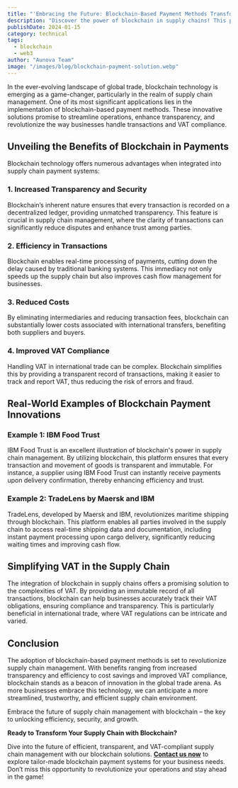 ```yaml
---
title: "'Embracing the Future: Blockchain-Based Payment Methods Transforming Supply Chain Management'"
description: "Discover the power of blockchain in supply chains! This post explores its efficiency, VAT ease, and real-world applications."
publishDate: 2024-01-15
category: technical
tags:
  - blockchain
  - web3
author: "Aunova Team"
image: "/images/blog/blockchain-payment-solution.webp"
---
```


In the ever-evolving landscape of global trade, blockchain technology is emerging as a game-changer, particularly in the realm of supply chain management. One of its most significant applications lies in the implementation of blockchain-based payment methods. These innovative solutions promise to streamline operations, enhance transparency, and revolutionize the way businesses handle transactions and VAT compliance.

## Unveiling the Benefits of Blockchain in Payments

Blockchain technology offers numerous advantages when integrated into supply chain payment systems:

### 1. **Increased Transparency and Security**

Blockchain’s inherent nature ensures that every transaction is recorded on a decentralized ledger, providing unmatched transparency. This feature is crucial in supply chain management, where the clarity of transactions can significantly reduce disputes and enhance trust among parties.

### 2. **Efficiency in Transactions**

Blockchain enables real-time processing of payments, cutting down the delay caused by traditional banking systems. This immediacy not only speeds up the supply chain but also improves cash flow management for businesses.

### 3. **Reduced Costs**

By eliminating intermediaries and reducing transaction fees, blockchain can substantially lower costs associated with international transfers, benefiting both suppliers and buyers.

### 4. **Improved VAT Compliance**

Handling VAT in international trade can be complex. Blockchain simplifies this by providing a transparent record of transactions, making it easier to track and report VAT, thus reducing the risk of errors and fraud.

## Real-World Examples of Blockchain Payment Innovations

### Example 1: IBM Food Trust

IBM Food Trust is an excellent illustration of blockchain's power in supply chain management. By utilizing blockchain, this platform ensures that every transaction and movement of goods is transparent and immutable. For instance, a supplier using IBM Food Trust can instantly receive payments upon delivery confirmation, thereby enhancing efficiency and trust.

### Example 2: TradeLens by Maersk and IBM

TradeLens, developed by Maersk and IBM, revolutionizes maritime shipping through blockchain. This platform enables all parties involved in the supply chain to access real-time shipping data and documentation, including instant payment processing upon cargo delivery, significantly reducing waiting times and improving cash flow.

## Simplifying VAT in the Supply Chain

The integration of blockchain in supply chains offers a promising solution to the complexities of VAT. By providing an immutable record of all transactions, blockchain can help businesses accurately track their VAT obligations, ensuring compliance and transparency. This is particularly beneficial in international trade, where VAT regulations can be intricate and varied.

## Conclusion

The adoption of blockchain-based payment methods is set to revolutionize supply chain management. With benefits ranging from increased transparency and efficiency to cost savings and improved VAT compliance, blockchain stands as a beacon of innovation in the global trade arena. As more businesses embrace this technology, we can anticipate a more streamlined, trustworthy, and efficient supply chain environment.

Embrace the future of supply chain management with blockchain – the key to unlocking efficiency, security, and growth.

**Ready to Transform Your Supply Chain with Blockchain?**

Dive into the future of efficient, transparent, and VAT-compliant supply chain management with our blockchain solutions. **[Contact us now](/contact)** to explore tailor-made blockchain payment systems for your business needs. Don’t miss this opportunity to revolutionize your operations and stay ahead in the game!
